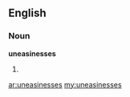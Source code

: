 ==English==

===Noun===
'''uneasinesses'''

# {{plural of|[[uneasiness]]}}

[[ar:uneasinesses]]
[[my:uneasinesses]]